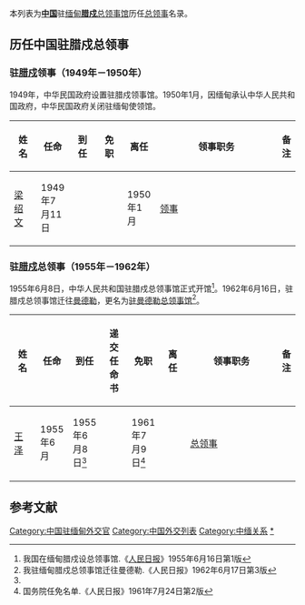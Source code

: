 本列表为'''[[中国|中国]]'''驻[[缅甸|缅甸]]'''[[腊戍|腊戍]]'''[[中国驻腊戍总领事馆|总领事馆]]历任[[总领事|总领事]]名录。

==历任中国驻腊戍总领事==
==={{ROC}}驻[[腊戍|腊戍]]领事（1949年－1950年）===
1949年，中华民国政府设置驻腊戍领事馆。1950年1月，因缅甸承认中华人民共和国政府，中华民国政府关闭驻缅甸使领馆。
{| class="wikitable"
! width=10% |姓名
! width=10% |任命
! width=10% |到任
! width=10% |免职
! width=10% |离任
! width=8% |领事职务
! width=13% colspan="2" |备注
|-
| [[梁绍文|梁绍文]]
| 1949年7月11日
|
|
| 1950年1月
| [[领事|领事]]
|
|}

==={{PRC}}驻[[腊戍|腊戍]]总领事（1955年－1962年）===
1955年6月8日，中华人民共和国驻腊戍总领事馆正式开馆<ref name=rmrb560616>我国在缅甸腊戍设总领事馆.《[[人民日报|人民日报]]》1955年6月16日第1版</ref>。1962年6月16日，驻腊戍总领事馆迁往[[曼德勒|曼德勒]]，更名为[[中国驻曼德勒总领事馆|驻曼德勒总领事馆]]<ref>我驻缅甸腊戍总领事馆迁往曼德勒.《人民日报》1962年6月17日第3版</ref>。
{| class="wikitable"
! width=10% |姓名
! width=10% |任命
! width=10% |到任
! width=10% |递交任命书
! width=10% |免职
! width=10% |离任
! width=8% |领事职务
! width=13% colspan="2" |备注
|-
| [[王泽_(外交官)|王泽]]
| 1955年6月
| 1955年6月8日<ref name=rmrb560616/>
|
| 1961年7月9日<ref>国务院任免名单.《人民日报》1961年7月24日第2版</ref>
|
| [[总领事|总领事]]
|
|}

== 参考文献 ==
{{reflist|2}}

[[Category:中国驻缅甸外交官|Category:中国驻缅甸外交官]]
[[Category:中国外交列表|Category:中国外交列表]]
[[Category:中缅关系|Category:中缅关系]]
[[Category:中华人民共和国驻腊戍总领事|*]]